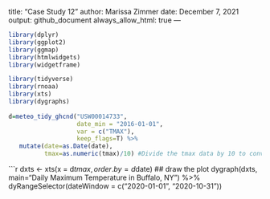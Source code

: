 
title: "Case Study 12"
author: Marissa Zimmer
date: December 7, 2021
output: github_document
always_allow_html: true
---

```{r}
library(dplyr)
library(ggplot2)
library(ggmap)
library(htmlwidgets)
library(widgetframe)
```

```{r}
library(tidyverse)
library(rnoaa)
library(xts)
library(dygraphs)
 
d=meteo_tidy_ghcnd("USW00014733",
                   date_min = "2016-01-01", 
                   var = c("TMAX"),
                   keep_flags=T) %>% 
   mutate(date=as.Date(date),
          tmax=as.numeric(tmax)/10) #Divide the tmax data by 10 to convert to degrees.
```

```{r}
dxts <- xts(x = d$tmax, order.by=d$date)
## draw the plot
dygraph(dxts, main="Daily Maximum Temperature in Buffalo, NY") %>%
  dyRangeSelector(dateWindow = c("2020-01-01", "2020-10-31")) 